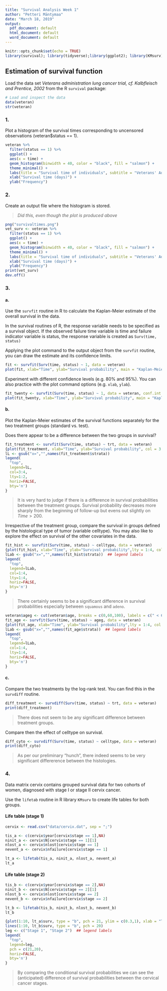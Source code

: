 ```yaml
---
title: "Survival Analysis Week 1"
author: "Petteri Mäntymaa"
date: "March 18, 2019"
output:
  pdf_document: default
  html_document: default
  word_document: default
---
```


```r
knitr::opts_chunk$set(echo = TRUE)
library(survival); library(tidyverse);library(ggplot2); library(KMsurv)
```

## Estimation of survival function

Load the data set *Veterans administration lung cancer trial, cf. Kalbfleisch and Prentice, 2002* from the R `survival` package:

```r
# Load and inspect the data
data(veteran)
str(veteran)
```

### 1.

Plot a histogram of the survival times corresponding to uncensored observations (veteran$status == 1).

```r
veteran %>%
  filter(status == 1) %>%
  ggplot() +
  aes(x = time) +
  geom_histogram(binwidth = 40, color = "black", fill = "salmon") +
  theme_minimal() +
  labs(title = "Survival time of individuals", subtitle = "Veterans' Administration Lung Cancer study") +
  xlab("Survival time (days)") +
  ylab("Frequency")
```

### 2.

Create an output file where the histogram is stored.

>*Did this, even though the plot is produced above*

```r
png("survivaltimes.png")
vet_surv <- veteran %>%
  filter(status == 1) %>%
  ggplot() +
  aes(x = time) +
  geom_histogram(binwidth = 40, color = "black", fill = "salmon") +
  theme_minimal() +
  labs(title = "Survival time of individuals", subtitle = "Veterans' Administration Lung Cancer study") +
  xlab("Survival time (days)") +
  ylab("Frequency")
print(vet_surv)
dev.off()
```

### 3.
#### a.

Use the `survfit` routine in R to calculate the Kaplan-Meier estimate of the overall survival in the data.

In the survival routines of R, the response variable needs to be specified as a survival object. If the observed failure time variable is time and failure indicator variable is status, the response variable is created as `Surv(time, status)`

Applying the plot command to the output object from the `survfit` routine, you can draw the estimate and its confidence limits.

```r
fit <- survfit(Surv(time, status) ~ 1, data = veteran)
plot(fit, xlab="Time", ylab="Survival probability", main = "Kaplan-Meier estimate of the overall survival \n(95 % confidence intervals)")
```

Experiment with different confidence levels (e.g. 80% and 95%). You can also practice with the plot command options (e.g. `xlab`, `ylab`).

```r
fit_twenty <- survfit(Surv(time, status) ~ 1, data = veteran, conf.int = 0.8)
plot(fit_twenty, xlab="Time", ylab="Survival probability", main = "Kaplan-Meier estimate of the overall survival \n(80 % confidence intervals)")
```

#### b.

Plot the Kaplan-Meier estimates of the survival functions separately for the two treatment groups (standard vs. test).

Does there appear to be a difference between the two groups in survival?

```r
fit_treatment <- survfit(Surv(time, status) ~ trt, data = veteran)
{plot(fit_treatment, xlab="Time", ylab="Survival probability", col = 3:4, lty=1:2, main = "Kaplan-Meier estimates of the survival function by treatment")
lL <- gsub("x=","",names(fit_treatment$strata))
legend(
  "top",
  legend=lL,
  col=3:4,
  lty=1:2,
  horiz=FALSE,
  bty='n')
}
```

>It is very hard to judge if there is a difference in survival probabilities between the treatment groups. Survival probability decreases more sharply from the beginning of follow-up but evens out slightly on $Time > 200$.

Irrespective of the treatment group, compare the survival in groups defined by the histological type of tumor (variable celltype). You may also like to explore the effect on survival of the other covariates in the data.

```r
fit_hist <- survfit(Surv(time, status) ~ celltype, data = veteran)
{plot(fit_hist, xlab="Time", ylab="Survival probability",lty = 1:4, col = 1:4, main = "Kaplan-Meier estimates of the survival function by histology")
lLab <- gsub("x=","",names(fit_hist$strata))  ## legend labels
legend(
  "top",
  legend=lLab,
  col=1:4,
  lty=1:4,
  horiz=FALSE,
  bty='n')
}
```

>There certainly seems to be a significant difference in survival probabilities especially between `squamous` and `adeno`.

```r
veteran$ageg <- cut(veteran$age, breaks = c(0,60,100), labels = c(" < 60", " >= 60"), right = F)
fit_age <- survfit(Surv(time, status) ~ ageg, data = veteran)
{plot(fit_age, xlab="Time", ylab="Survival probability",lty = 1:4, col = 1:4, main = "Kaplan-Meier estimates of the survival function by age group")
lLab <- gsub("x=","",names(fit_age$strata))  ## legend labels
legend(
  "top",
  legend=lLab,
  col=1:4,
  lty=1:4,
  horiz=FALSE,
  bty='n')
}
```

#### c.

Compare the two treatments by the log-rank test. You can find this in the `survdiff` routine.

```r
diff_treatment <- survdiff(Surv(time, status) ~ trt, data = veteran)
print(diff_treatment)
```

>There does not seem to be any significant difference between treatment groups.

Compare then the effect of celltype on survival.

```r
diff_cyto <- survdiff(Surv(time, status) ~ celltype, data = veteran)
print(diff_cyto)
```

> As per our preliminary "hunch", there indeed seems to be very significant differerence between the histologies.

### 4.

Data matrix cervix contains grouped survival data for two cohorts of women, diagnosed with stage I or stage II cervix cancer.

Use the `lifetab` routine in R library `KMsurv` to create life tables for both groups.

#### Life table (stage 1)
```r
cervix <- read.csv("data/cervix.dat", sep = ";")

tis_a <- c(cervix$year[cervix$stage == 1],NA)
ninit_a <- cervix$N[cervix$stage == 1][1]
nlost_a <- cervix$nlost[cervix$stage == 1]
nevent_a <- cervix$nfailure[cervix$stage == 1]

lt_a <- lifetab(tis_a, ninit_a, nlost_a, nevent_a)
lt_a
```

#### Life table (stage 2)
```r
tis_b <- c(cervix$year[cervix$stage == 2],NA)
ninit_b <- cervix$N[cervix$stage == 2][1]
nlost_b <- cervix$nlost[cervix$stage == 2]
nevent_b <- cervix$nfailure[cervix$stage == 2]

lt_b <- lifetab(tis_b, ninit_b, nlost_b, nevent_b)
lt_b
```


```r
{plot(1:10, lt_a$surv, type = "b", pch = 21, ylim = c(0.3,1), xlab = "Time (years)", ylab = "Survival probability", main = "Estimated conditional survival probability by cervical cancer stage" )
lines(1:10, lt_b$surv, type = "b", pch = 20)
leg <- c("Stage 1", "Stage 2")  ## legend labels
legend(
  "top",
  legend=leg,
  pch = c(21,20),
  horiz=FALSE,
  bty='n')
}

```

> By comparing the conditional survival probabilities we can see the (anticipated) difference of survival probabilities between the cervical cancer stages.
